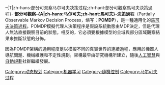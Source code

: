{{Expand|time=2010-10-09}}
-{T|zh-hans:部分可观察马尔可夫决策过程;zh-hant:部分可觀察馬可夫決策過程}-
'''部分可觀察-{A|zh-hans:马尔可夫;zh-hant:馬可夫}-決策過程'''（Partially Observable Markov Decision Process，缩写：'''POMDP'''），是一種通用化的[[馬可夫決策過程|馬可夫決策過程]]。POMDP模擬代理人決策程序是假設系統動態由MDP決定，但是代理人無法直接觀察目前的狀態。相反的，它必須要根據模型的全域與部分區域觀察結果來推斷狀態的分佈。

因為POMDP架構的通用程度足以模擬不同的真實世界的連續過程，應用於機器人導航問題、機械維護和不定性規劃。架構最早由研究機構所建立，隨後[[人工智慧|人工智慧]]與[[自動規劃|自動規劃]]社群繼續發展。


[[Category:动态规划|Category:动态规划]]
[[Category:机器学习|Category:机器学习]]
[[Category:隨機控制|Category:隨機控制]]
[[Category:马尔可夫过程|Category:马尔可夫过程]]